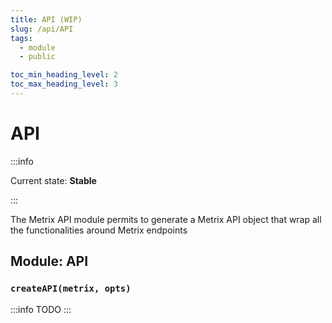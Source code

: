 ```yaml
---
title: API (WIP)
slug: /api/API
tags:
  - module
  - public

toc_min_heading_level: 2
toc_max_heading_level: 3
---
```



# API

:::info

Current state: **Stable**

:::

The Metrix API module permits to generate a Metrix API object that wrap all the functionalities around Metrix endpoints

## Module: API

### `createAPI(metrix, opts)`

:::info
TODO
:::

